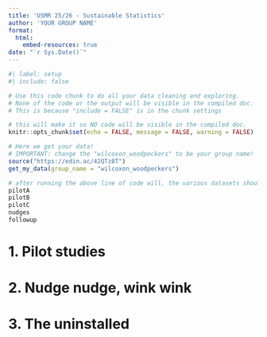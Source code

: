```yaml
---
title: 'USMR 25/26 - Sustainable Statistics'
author: 'YOUR GROUP NAME'
format: 
  html: 
    embed-resources: true
date: "`r Sys.Date()`"
---
```


```r
#| label: setup
#| include: false

# Use this code chunk to do all your data cleaning and exploring.
# None of the code or the output will be visible in the compiled doc. 
# This is because "include = FALSE" is in the chunk settings 

# this will make it so NO code will be visible in the compiled doc.
knitr::opts_chunk$set(echo = FALSE, message = FALSE, warning = FALSE)

# Here we get your data!
# IMPORTANT: change the "wilcoxon_woodpeckers" to be your group name!  
source("https://edin.ac/42QTz8T")
get_my_data(group_name = "wilcoxon_woodpeckers")

# after running the above line of code will, the various datasets should be in your environment
pilotA
pilotB
pilotC
nudges
followup

```


# 1. Pilot studies





# 2. Nudge nudge, wink wink





# 3. The uninstalled




